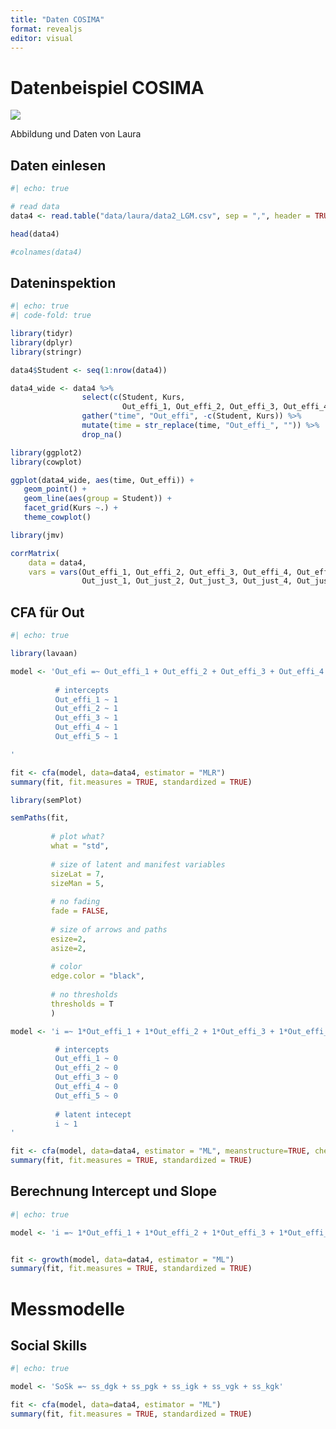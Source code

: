 ```yaml
---
title: "Daten COSIMA"
format: revealjs
editor: visual
---
```


# Datenbeispiel COSIMA

![](figs/laura_model.png)

Abbildung und Daten von Laura

## Daten einlesen

```r
#| echo: true

# read data
data4 <- read.table("data/laura/data2_LGM.csv", sep = ",", header = TRUE)

head(data4)

#colnames(data4)
```

## Dateninspektion

```r
#| echo: true
#| code-fold: true

library(tidyr)
library(dplyr)
library(stringr)

data4$Student <- seq(1:nrow(data4))

data4_wide <- data4 %>% 
                select(c(Student, Kurs,
                         Out_effi_1, Out_effi_2, Out_effi_3, Out_effi_4, Out_effi_5)) %>% 
                gather("time", "Out_effi", -c(Student, Kurs)) %>% 
                mutate(time = str_replace(time, "Out_effi_", "")) %>% 
                drop_na()

```

```r
library(ggplot2)
library(cowplot)

ggplot(data4_wide, aes(time, Out_effi)) +
   geom_point() +
   geom_line(aes(group = Student)) +
   facet_grid(Kurs ~.) +
   theme_cowplot()
```

```r
library(jmv)

corrMatrix(
    data = data4,
    vars = vars(Out_effi_1, Out_effi_2, Out_effi_3, Out_effi_4, Out_effi_5,
                Out_just_1, Out_just_2, Out_just_3, Out_just_4, Out_just_5))
```

## CFA für Out

```r
#| echo: true

library(lavaan)

model <- 'Out_efi =~ Out_effi_1 + Out_effi_2 + Out_effi_3 + Out_effi_4 + Out_effi_5
          
          # intercepts
          Out_effi_1 ~ 1
          Out_effi_2 ~ 1
          Out_effi_3 ~ 1
          Out_effi_4 ~ 1
          Out_effi_5 ~ 1

'

fit <- cfa(model, data=data4, estimator = "MLR")
summary(fit, fit.measures = TRUE, standardized = TRUE)
```

```r
library(semPlot)

semPaths(fit,
         
         # plot what?
         what = "std",
         
         # size of latent and manifest variables
         sizeLat = 7,
         sizeMan = 5,
         
         # no fading
         fade = FALSE,
         
         # size of arrows and paths
         esize=2,
         asize=2,
         
         # color
         edge.color = "black",
         
         # no thresholds
         thresholds = T
         )
```

```r
model <- 'i =~ 1*Out_effi_1 + 1*Out_effi_2 + 1*Out_effi_3 + 1*Out_effi_4 + 1*Out_effi_5

          # intercepts
          Out_effi_1 ~ 0
          Out_effi_2 ~ 0
          Out_effi_3 ~ 0
          Out_effi_4 ~ 0
          Out_effi_5 ~ 0
          
          # latent intecept
          i ~ 1
'

fit <- cfa(model, data=data4, estimator = "ML", meanstructure=TRUE, check.gradient = FALSE)
summary(fit, fit.measures = TRUE, standardized = TRUE)
```

## Berechnung Intercept und Slope

```r
#| echo: true

model <- 'i =~ 1*Out_effi_1 + 1*Out_effi_2 + 1*Out_effi_3 + 1*Out_effi_4 + 1*Out_effi_5'


fit <- growth(model, data=data4, estimator = "ML")
summary(fit, fit.measures = TRUE, standardized = TRUE)
```

# Messmodelle

## Social Skills

```r
#| echo: true

model <- 'SoSk =~ ss_dgk + ss_pgk + ss_igk + ss_vgk + ss_kgk'

fit <- cfa(model, data=data4, estimator = "ML")
summary(fit, fit.measures = TRUE, standardized = TRUE)
```

